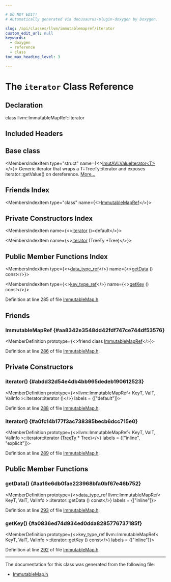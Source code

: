 ```yaml
---

# DO NOT EDIT!
# Automatically generated via docusaurus-plugin-doxygen by Doxygen.

slug: /api/classes/llvm/immutablemapref/iterator
custom_edit_url: null
keywords:
  - doxygen
  - reference
  - class
toc_max_heading_level: 3

---
```





# The `iterator` Class Reference

<DoxygenPage pluginConfig={pluginConfig}>



## Declaration

<CodeBlock>class llvm::ImmutableMapRef::iterator</CodeBlock>

## Included Headers

<IncludesList>
<IncludesListItem
  filePath="llvm/ADT/ImmutableMap.h"
  permalink="/docs/api/files/include/include/llvm/include/llvm/adt/immutablemap-h"
  isLocal="true" />
</IncludesList>

## Base class

<MembersIndex>

<MembersIndexItem
  type="struct"
  name={<><a href="/docs/api/structs/llvm/imutavlvalueiterator">ImutAVLValueIterator&lt;T&gt;</a></>}>
Generic iterator that wraps a T::TreeTy::iterator and exposes iterator::getValue() on dereference. <a href="/docs/api/structs/llvm/imutavlvalueiterator/#details">More...</a>
</MembersIndexItem>

</MembersIndex>

## Friends Index

<MembersIndex>

<MembersIndexItem
  type="class"
  name={<><a href="#aa8342e3548dd42fdf747ce744df53576">ImmutableMapRef</a></>}>
</MembersIndexItem>

</MembersIndex>

## Private Constructors Index

<MembersIndex>

<MembersIndexItem
  name={<><a href="#abdd32d54e4db4bb965dedeb190612523">iterator</a> ()=default</>}>
</MembersIndexItem>

<MembersIndexItem
  name={<><a href="#a0fc14b177f3ac738385becb6dcc715e0">iterator</a> (TreeTy &#42;Tree)</>}>
</MembersIndexItem>

</MembersIndex>

## Public Member Functions Index

<MembersIndex>

<MembersIndexItem
  type={<><a href="/docs/api/classes/llvm/immutablemapref/#a5c27d6c9d1598c137d04bb5ea50052ed">data&#95;type&#95;ref</a></>}
  name={<><a href="#aa16e6db0fae223968bfa0bf67e46b752">getData</a> () const</>}>
</MembersIndexItem>

<MembersIndexItem
  type={<><a href="/docs/api/classes/llvm/immutablemapref/#ab700d7c2a24bd88743221e945e33ab59">key&#95;type&#95;ref</a></>}
  name={<><a href="#a0836ed74d934ed0dda8285776737185f">getKey</a> () const</>}>
</MembersIndexItem>

</MembersIndex>


Definition at line 285 of file <a href="/docs/api/files/include/include/llvm/include/llvm/adt/immutablemap-h">ImmutableMap.h</a>.

<SectionDefinition>

## Friends

### ImmutableMapRef {#aa8342e3548dd42fdf747ce744df53576}

<MemberDefinition
  prototype={<>friend class <a href="/docs/api/classes/llvm/immutablemapref">ImmutableMapRef</a></>}>

Definition at line <a href="/docs/api/files/include/include/llvm/include/llvm/adt/immutablemap-h/#l00286">286</a> of file <a href="/docs/api/files/include/include/llvm/include/llvm/adt/immutablemap-h">ImmutableMap.h</a>.
</MemberDefinition>

</SectionDefinition>

<SectionDefinition>

## Private Constructors

### iterator() {#abdd32d54e4db4bb965dedeb190612523}

<MemberDefinition
  prototype={<>llvm::ImmutableMapRef&lt; KeyT, ValT, ValInfo &gt;::iterator::iterator ()</>}
  labels = {["default"]}>

Definition at line <a href="/docs/api/files/include/include/llvm/include/llvm/adt/immutablemap-h/#l00288">288</a> of file <a href="/docs/api/files/include/include/llvm/include/llvm/adt/immutablemap-h">ImmutableMap.h</a>.
</MemberDefinition>

### iterator() {#a0fc14b177f3ac738385becb6dcc715e0}

<MemberDefinition
  prototype={<>llvm::ImmutableMapRef&lt; KeyT, ValT, ValInfo &gt;::iterator::iterator (<a href="/docs/api/classes/llvm/immutablemapref/#a87521f853a87c008e65281ba104031e1">TreeTy</a> &#42; Tree)</>}
  labels = {["inline", "explicit"]}>

Definition at line <a href="/docs/api/files/include/include/llvm/include/llvm/adt/immutablemap-h/#l00289">289</a> of file <a href="/docs/api/files/include/include/llvm/include/llvm/adt/immutablemap-h">ImmutableMap.h</a>.
</MemberDefinition>

</SectionDefinition>

<SectionDefinition>

## Public Member Functions

### getData() {#aa16e6db0fae223968bfa0bf67e46b752}

<MemberDefinition
  prototype={<>data&#95;type&#95;ref llvm::ImmutableMapRef&lt; KeyT, ValT, ValInfo &gt;::iterator::getData () const</>}
  labels = {["inline"]}>

Definition at line <a href="/docs/api/files/include/include/llvm/include/llvm/adt/immutablemap-h/#l00293">293</a> of file <a href="/docs/api/files/include/include/llvm/include/llvm/adt/immutablemap-h">ImmutableMap.h</a>.
</MemberDefinition>

### getKey() {#a0836ed74d934ed0dda8285776737185f}

<MemberDefinition
  prototype={<>key&#95;type&#95;ref llvm::ImmutableMapRef&lt; KeyT, ValT, ValInfo &gt;::iterator::getKey () const</>}
  labels = {["inline"]}>

Definition at line <a href="/docs/api/files/include/include/llvm/include/llvm/adt/immutablemap-h/#l00292">292</a> of file <a href="/docs/api/files/include/include/llvm/include/llvm/adt/immutablemap-h">ImmutableMap.h</a>.
</MemberDefinition>

</SectionDefinition>

<hr/>

The documentation for this class was generated from the following file:

<ul>
<li><a href="/docs/api/files/include/include/llvm/include/llvm/adt/immutablemap-h">ImmutableMap.h</a></li>
</ul>

</DoxygenPage>
